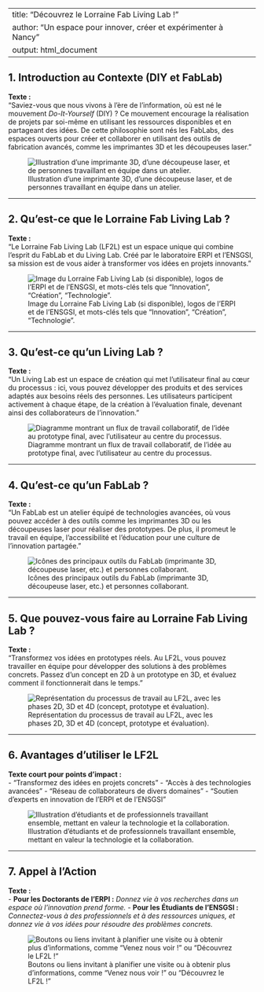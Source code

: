 
---
title: "Découvrez le Lorraine Fab Living Lab !"
author: "Un espace pour innover, créer et expérimenter à Nancy"
output: html_document
---

## 1. Introduction au Contexte (DIY et FabLab)

**Texte :**  
"Saviez-vous que nous vivons à l’ère de l’information, où est né le mouvement *Do-It-Yourself* (DIY) ? Ce mouvement encourage la réalisation de projets par soi-même en utilisant les ressources disponibles et en partageant des idées. De cette philosophie sont nés les FabLabs, des espaces ouverts pour créer et collaborer en utilisant des outils de fabrication avancés, comme les imprimantes 3D et les découpeuses laser."

![Illustration d’une imprimante 3D, d’une découpeuse laser, et de personnes travaillant en équipe dans un atelier.](..\Foto.png)

---

## 2. Qu'est-ce que le Lorraine Fab Living Lab ?

**Texte :**  
"Le Lorraine Fab Living Lab (LF2L) est un espace unique qui combine l’esprit du FabLab et du Living Lab. Créé par le laboratoire ERPI et l'ENSGSI, sa mission est de vous aider à transformer vos idées en projets innovants."

![Image du Lorraine Fab Living Lab (si disponible), logos de l'ERPI et de l'ENSGSI, et mots-clés tels que "Innovation", "Création", "Technologie".](image2.png)

---

## 3. Qu'est-ce qu'un Living Lab ?

**Texte :**  
"Un Living Lab est un espace de création qui met l’utilisateur final au cœur du processus : ici, vous pouvez développer des produits et des services adaptés aux besoins réels des personnes. Les utilisateurs participent activement à chaque étape, de la création à l’évaluation finale, devenant ainsi des collaborateurs de l'innovation."

![Diagramme montrant un flux de travail collaboratif, de l’idée au prototype final, avec l’utilisateur au centre du processus.](image3.png)

---

## 4. Qu'est-ce qu'un FabLab ?

**Texte :**  
"Un FabLab est un atelier équipé de technologies avancées, où vous pouvez accéder à des outils comme les imprimantes 3D ou les découpeuses laser pour réaliser des prototypes. De plus, il promeut le travail en équipe, l’accessibilité et l’éducation pour une culture de l'innovation partagée."

![Icônes des principaux outils du FabLab (imprimante 3D, découpeuse laser, etc.) et personnes collaborant.](image4.png)

---

## 5. Que pouvez-vous faire au Lorraine Fab Living Lab ?

**Texte :**  
"Transformez vos idées en prototypes réels. Au LF2L, vous pouvez travailler en équipe pour développer des solutions à des problèmes concrets. Passez d’un concept en 2D à un prototype en 3D, et évaluez comment il fonctionnerait dans le temps."

![Représentation du processus de travail au LF2L, avec les phases 2D, 3D et 4D (concept, prototype et évaluation).](image5.png)

---

## 6. Avantages d’utiliser le LF2L

**Texte court pour points d'impact :**  
- "Transformez des idées en projets concrets"
- "Accès à des technologies avancées"
- "Réseau de collaborateurs de divers domaines"
- "Soutien d'experts en innovation de l'ERPI et de l'ENSGSI"

![Illustration d’étudiants et de professionnels travaillant ensemble, mettant en valeur la technologie et la collaboration.](image6.png)

---

## 7. Appel à l’Action

**Texte :**  
- **Pour les Doctorants de l’ERPI :** *Donnez vie à vos recherches dans un espace où l’innovation prend forme.*
- **Pour les Étudiants de l’ENSGSI :** *Connectez-vous à des professionnels et à des ressources uniques, et donnez vie à vos idées pour résoudre des problèmes concrets.*

![Boutons ou liens invitant à planifier une visite ou à obtenir plus d’informations, comme "Venez nous voir !" ou "Découvrez le LF2L !"](image7.png)
